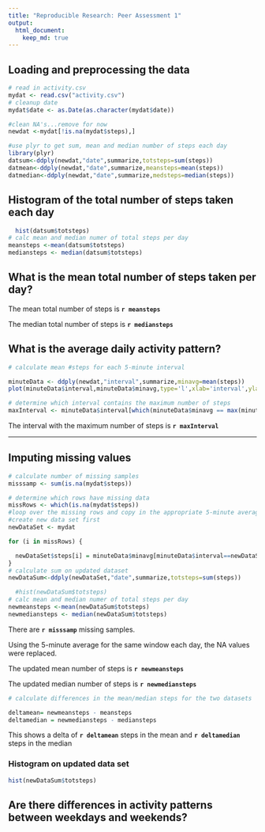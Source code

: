 ```yaml
---
title: "Reproducible Research: Peer Assessment 1"
output: 
  html_document:
    keep_md: true
---
```




## Loading and preprocessing the data
```r
# read in activity.csv
mydat <- read.csv("activity.csv")
# cleanup date
mydat$date <- as.Date(as.character(mydat$date))

#clean NA's...remove for now
newdat <-mydat[!is.na(mydat$steps),]

#use plyr to get sum, mean and median number of steps each day
library(plyr)
datsum<-ddply(newdat,"date",summarize,totsteps=sum(steps))
datmean<-ddply(newdat,"date",summarize,meansteps=mean(steps))
datmedian<-ddply(newdat,"date",summarize,medsteps=median(steps))

```


## Histogram of the total number of steps taken each day
```r

  hist(datsum$totsteps)
# calc mean and median numer of total steps per day
meansteps <-mean(datsum$totsteps)
mediansteps <- median(datsum$totsteps)
```

## What is the mean total number of steps taken per day?
The mean total number of steps is **`r meansteps`**

The median total number of steps is **`r mediansteps`**


## What is the average daily activity pattern?
```r
# calculate mean #steps for each 5-minute interval

minuteData <- ddply(newdat,"interval",summarize,minavg=mean(steps))
plot(minuteData$interval,minuteData$minavg,type='l',xlab='interval',ylab='Average steps')

# determine which interval contains the maximum number of steps
maxInterval <- minuteData$interval[which(minuteData$minavg == max(minuteData$minavg))]
```

The interval with the maximum number of steps is **`r maxInterval`**

-------

## Imputing missing values
```r
# calculate number of missing samples
misssamp <- sum(is.na(mydat$steps))

# determine which rows have missing data
missRows <- which(is.na(mydat$steps))
#loop over the missing rows and copy in the appropriate 5-minute average
#create new data set first
newDataSet <- mydat

for (i in missRows) {

  newDataSet$steps[i] = minuteData$minavg[minuteData$interval==newDataSet$interval[i]]
}
# calculate sum on updated dataset
newDataSum<-ddply(newDataSet,"date",summarize,totsteps=sum(steps))

  #hist(newDataSum$totsteps)
# calc mean and median numer of total steps per day
newmeansteps <-mean(newDataSum$totsteps)
newmediansteps <- median(newDataSum$totsteps)
```
There are  **`r misssamp`** missing samples.

Using the 5-minute average for the same window each day, the NA values were replaced. 

The updated mean number of steps is **`r newmeansteps`**

The updated median number of steps is **`r newmediansteps`**

```r
# calculate differences in the mean/median steps for the two datasets

deltamean= newmeansteps - meansteps
deltamedian = newmediansteps - mediansteps
```

This shows a delta of **`r deltamean`** steps in the mean and **`r deltamedian`** steps in the median


### Histogram on updated data set
```r
hist(newDataSum$totsteps)
```




## Are there differences in activity patterns between weekdays and weekends?
